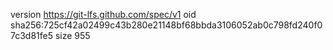 version https://git-lfs.github.com/spec/v1
oid sha256:725cf42a02499c43b280e21148bf68bbda3106052ab0c798fd240f07c3d81fe5
size 955
